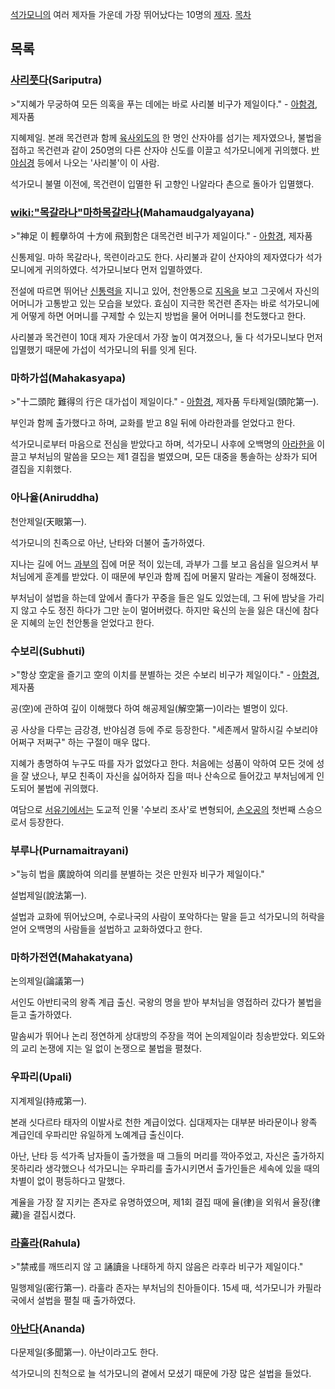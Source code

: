 [[석가모니]]의 여러 제자들 가운데 가장 뛰어났다는 10명의 [[제자]].
[[목차]]
== 목록 ==
=== [[사리풋다]](Sariputra) ===
>"지혜가 무궁하여 모든 의혹을 푸는 데에는 바로 사리불 비구가 제일이다." - [[아함경]], 제자품

지혜제일. 본래 목건련과 함께 [[육사외도]]의 한 명인 산자야를 섬기는 제자였으나, 불법을 접하고 목건련과 같이 250명의 다른 산자야 신도를 이끌고 석가모니에게 귀의했다. [[반야심경]] 등에서 나오는 '사리불'이 이 사람.

석가모니 불멸 이전에, 목건련이 입멸한 뒤 고향인 나알라다 촌으로 돌아가 입멸했다.
=== [[wiki:"목갈라나"마하목갈라나]](Mahamaudgalyayana) ===
>"神足 이 輕擧하여 十方에 飛到함은 대목건련 비구가 제일이다."  - [[아함경]], 제자품

신통제일. 마하 목갈라나, 목련이라고도 한다. 사리불과 같이 산자야의 제자였다가 석가모니에게 귀의하였다. 석가모니보다 먼저 입멸하였다.

전설에 따르면 뛰어난 [[신통력]]을 지니고 있어, 천안통으로 [[지옥]]을 보고 그곳에서 자신의 어머니가 고통받고 있는 모습을 보았다. 효심이 지극한 목건련 존자는 바로 석가모니에게 어떻게 하면 어머니를 구제할 수 있는지 방법을 물어 어머니를 천도했다고 한다.

사리불과 목건련이 10대 제자 가운데서 가장 높이 여겨졌으나, 둘 다 석가모니보다 먼저 입멸했기 때문에 가섭이 석가모니의 뒤를 잇게 된다.

=== 마하가섭(Mahakasyapa) ===
>"十二頭陀 難得의 行은 대가섭이 제일이다." - [[아함경]], 제자품
두타제일(頭陀第一).

부인과 함께 출가했다고 하며, 교화를 받고 8일 뒤에 아라한과를 얻었다고 한다.

석가모니로부터 마음으로 전심을 받았다고 하며, 석가모니 사후에 오백명의 [[아라한]]을 이끌고 부처님의 말씀을 모으는 제1 결집을 벌였으며, 모든 대중을 통솔하는 상좌가 되어 결집을 지휘했다.

=== 아나율(Aniruddha) ===
천안제일(天眼第一).

석가모니의 친족으로 아난, 난타와 더불어 출가하였다.

지나는 길에 어느 [[과부]]의 집에 머문 적이 있는데, 과부가 그를 보고 음심을 일으켜서 부처님에게 훈계를 받았다. 이 때문에 부인과 함께 집에 머물지 말라는 계율이 정해졌다.

부처님이 설법을 하는데 앞에서 졸다가 꾸중을 들은 일도 있었는데, 그 뒤에 밤낮을 가리지 않고 수도 정진 하다가 그만 눈이 멀어버렸다. 하지만 육신의 눈을 잃은 대신에 참다운 지혜의 눈인 천안통을 얻었다고 한다.

=== 수보리(Subhuti) ===
>"항상 空定을 즐기고 空의 이치를 분별하는 것은 수보리 비구가 제일이다." - [[아함경]], 제자품

공(空)에 관하여 깊이 이해했다 하여 해공제일(解空第一)이라는 별명이 있다.

공 사상을 다루는 금강경, 반야심경 등에 주로 등장한다. "세존께서 말하시길 수보리야 어쩌구 저쩌구" 하는 구절이 매우 많다.

지혜가 총명하여 누구도 따를 자가 없었다고 한다. 처음에는 성품이 악하여 모든 것에 성을 잘 냈으나, 부모 친족이 자신을 싫어하자 집을 떠나 산속으로 들어갔고 부처님에게 인도되어 불법에 귀의했다.

여담으로 [[서유기]]에서는 도교적 인물 '수보리 조사'로 변형되어, [[손오공]]의 첫번째 스승으로서 등장한다.

=== 부루나(Purnamaitrayani) ===
>"능히 법을 廣說하여 의리를 분별하는 것은 만원자 비구가 제일이다."

설법제일(說法第一).

설법과 교화에 뛰어났으며, 수로나국의 사람이 포악하다는 말을 듣고 석가모니의 허락을 얻어 오백명의 사람들을 설법하고 교화하였다고 한다.

=== 마하가전연(Mahakatyana) ===
논의제일(論議第一)

서인도 아반티국의 왕족 계급 출신. 국왕의 명을 받아 부처님을 영접하러 갔다가 불법을 듣고 출가하였다.

말솜씨가 뛰어나 논리 정연하게 상대방의 주장을 꺽어 논의제일이라 칭송받았다. 외도와의 교리 논쟁에 지는 일 없이 논쟁으로 불법을 펼쳤다.

=== 우파리(Upali) ===

지계제일(持戒第一).

본래 싯다르타 태자의 이발사로 천한 계급이었다. 십대제자는 대부분 바라문이나 왕족 계급인데 우파리만 유일하게 노예계급 출신이다.

아난, 난타 등 석가족 남자들이 출가했을 때 그들의 머리를 깍아주었고, 자신은 출가하지 못하리라 생각했으나 석가모니는 우파리를 출가시키면서 출가인들은 세속에 있을 때의 차별이 없이 평등하다고 말했다.

계율을 가장 잘 지키는 존자로 유명하였으며, 제1회 결집 때에 율(律)을 외워서 율장(律藏)을 결집시켰다.

=== [[라훌라]](Rahula) ===
>"禁戒를 깨뜨리지 않 고 誦讀을 나태하게 하지 않음은 라후라 비구가 제일이다."

밀행제일(密行第一). 라훌라 존자는 부처님의 친아들이다. 15세 때, 석가모니가 카필라 국에서 설법을 펼칠 때 출가하였다.

=== [[아난다]](Ananda) ===
다문제일(多聞第一). 아난이라고도 한다.

석가모니의 친척으로 늘 석가모니의 곁에서 모셨기 때문에 가장 많은 설법을 들었다.
